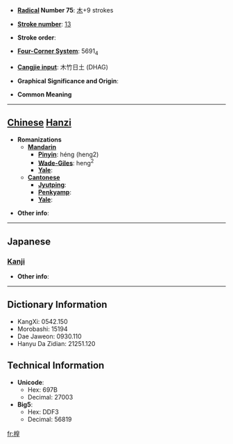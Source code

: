 * '''[[Wiktionary:Chinese radical index| Radical]] Number 75''': [[Wiktionary:Chinese radical index 木|木]]+9 strokes

* '''[[Wiktionary:Chinese total strokes index|Stroke number]]''': [[Wiktionary:Chinese total strokes index 13|13]]

* '''Stroke order''': 

* '''[[Wiktionary:Chinese four corner index|Four-Corner System]]''': 5691<sub>4</sub>

* '''[[Wiktionary:Chinese Cangjie index|Cangjie input]]''': 木竹日土 (DHAG)

* '''Graphical Significance and Origin''': 

* '''Common Meaning'''

----

== [[Chinese]] [[Hanzi]] ==

* '''Romanizations'''
** '''[[Mandarin]]'''
*** '''[[Pinyin]]''': héng (heng2)
*** '''[[Wade-Giles]]''': heng<sup>2</sup>
*** '''[[Yale]]''': 
** '''[[Cantonese]]'''
*** '''[[Jyutping]]''':
*** '''[[Penkyamp]]''': 
*** '''[[Yale]]''': 

* '''Other info''': 

----

==Japanese==
===[[Kanji]]===
{{kanji|on readings=[[こう]] (kō), [[おう]] (ō)|kun readings=[[はたざお]] (hatazao)}}

* '''Other info''':  

----

== Dictionary Information ==

* KangXi: 0542.150
* Morobashi: 15194
* Dae Jaweon: 0930.110
* Hanyu Da Zidian: 21251.120

== Technical Information ==

* '''Unicode''':
** Hex: 697B
** Decimal: 27003
* '''Big5''':
** Hex: DDF3
** Decimal: 56819

[[fr:楻]]